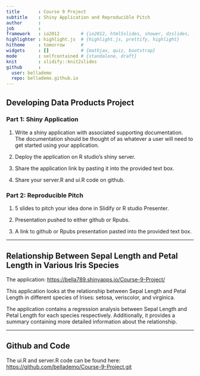 ```yaml
---
title       : Course 9 Project
subtitle    : Shiny Application and Reproducible Pitch
author      : 
job         : 
framework   : io2012        # {io2012, html5slides, shower, dzslides, ...}
highlighter : highlight.js  # {highlight.js, prettify, highlight}
hitheme     : tomorrow      # 
widgets     : []            # {mathjax, quiz, bootstrap}
mode        : selfcontained # {standalone, draft}
knit        : slidify::knit2slides
github      : 
  user: bellademo
  repo: bellademo.github.io
---
```


## Developing Data Products Project

### Part 1: Shiny Application

1.  Write a shiny application with associated supporting documentation. The documentation should be thought of as whatever a user will need to get started using your application.

2.  Deploy the application on R studio's shiny server.

3.  Share the application link by pasting it into the provided text box.

4.  Share your server.R and ui.R code on github.

### Part 2: Reproducible Pitch

1.  5 slides to pitch your idea done in Slidify or R studio Presenter.

2.  Presentation pushed to either github or Rpubs.

3.  A link to github or Rpubs presentation pasted into the provided text box.

------------------------------------------------------------------------

## Relationship Between Sepal Length and Petal Length in Various Iris Species

The application: <https://bella789.shinyapps.io/Course-9-Project/>

This application looks at the relationship between Sepal Length and Petal Length in different species of Irises: setosa, veriscolor, and virginica.

The application contains a regression analysis between Sepal Length and Petal Length for each species respectively. Additionally, it provides a summary containing more detailed information about the relationship.

------------------------------------------------------------------------

## Github and Code

The ui.R and server.R code can be found here:\
<https://github.com/bellademo/Course-9-Project.git>
